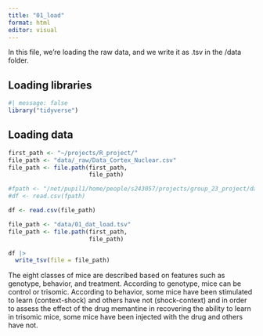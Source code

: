 ```yaml
---
title: "01_load"
format: html
editor: visual
---
```


In this file, we're loading the raw data, and we write it as .tsv in the /data folder.

## Loading libraries

```r
#| message: false
library("tidyverse")
```

## Loading data

```r
first_path <- "~/projects/R_project/"
file_path <- "data/_raw/Data_Cortex_Nuclear.csv" 
file_path <- file.path(first_path, 
                       file_path)

#fpath <- "/net/pupil1/home/people/s243057/projects/group_23_project/data/_raw/Data_Cortex_Nuclear.csv"
#df <- read.csv(fpath)

df <- read.csv(file_path)
```


```r
file_path <- "data/01_dat_load.tsv"
file_path <- file.path(first_path, 
                       file_path)

df |>
  write_tsv(file = file_path)
```

The eight classes of mice are described based on features such as genotype, behavior, and treatment. According to genotype, mice can be control or trisomic. According to behavior, some mice have been stimulated to learn (context-shock) and others have not (shock-context) and in order to assess the effect of the drug memantine in recovering the ability to learn in trisomic mice, some mice have been injected with the drug and others have not.
